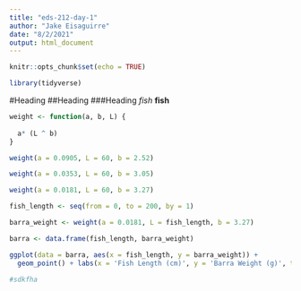 ```yaml
---
title: "eds-212-day-1"
author: "Jake Eisaguirre"
date: "8/2/2021"
output: html_document
---
```


```r
knitr::opts_chunk$set(echo = TRUE)

library(tidyverse)
```

#Heading
##Heading
###Heading
*fish*
**fish**
```r

weight <- function(a, b, L) {
  
  a* (L ^ b)
}

weight(a = 0.0905, L = 60, b = 2.52)

weight(a = 0.0353, L = 60, b = 3.05)

weight(a = 0.0181, L = 60, b = 3.27)

fish_length <- seq(from = 0, to = 200, by = 1)

barra_weight <- weight(a = 0.0181, L = fish_length, b = 3.27)

barra <- data.frame(fish_length, barra_weight)

ggplot(data = barra, aes(x = fish_length, y = barra_weight)) +
  geom_point() + labs(x = 'Fish Length (cm)', y = 'Barra Weight (g)', title = 'Barra Growth')

#sdkfha

```

